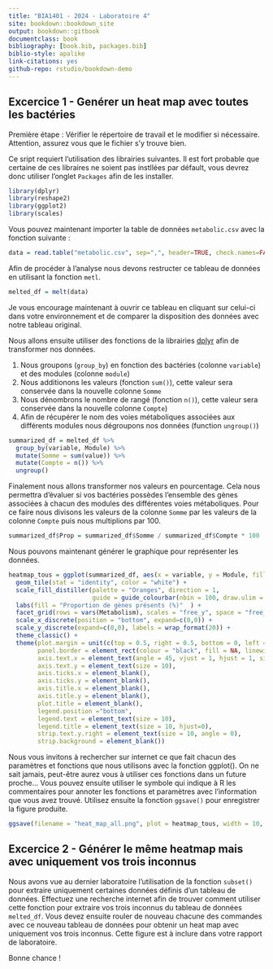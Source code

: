 ```yaml
--- 
title: "BIA1401 - 2024 - Laboratoire 4"
site: bookdown::bookdown_site
output: bookdown::gitbook
documentclass: book
bibliography: [book.bib, packages.bib]
biblio-style: apalike
link-citations: yes
github-repo: rstudio/bookdown-demo
---
```


## Excercice 1 - Genérer un heat map avec toutes les bactéries 

Première étape : Vérifier le répertoire de travail et le modifier si nécessaire. Attention, assurez vous que le fichier s'y trouve bien. 

Ce sript requiert l'utilisation des librairies suivantes. Il est fort probable que certaine de ces libraires ne soient pas instllées par défault, vous devrez donc utiliser l'onglet `Packages` afin de les installer. 

```r
library(dplyr)
library(reshape2) 
library(ggplot2)
library(scales) 
```

Vous pouvez maintenant importer la table de données `metabolic.csv` avec la fonction suivante : 

```r
data = read.table("metabolic.csv", sep=",", header=TRUE, check.names=FALSE)
``` 

Afin de procéder à l'analyse nous devons restructer ce tableau de données en utilisant la fonction `metl`. 

```r
melted_df = melt(data)
```

Je vous encourage maintenant à ouvrir ce tableau en cliquant sur celui-ci dans votre environnement et de comparer la disposition des données avec notre tableau original. 

Nous allons ensuite utiliser des fonctions de la librairies [dplyr](https://dplyr.tidyverse.org/) afin de transformer nos données. 

1. Nous groupons (`group_by`) en fonction des bactéries (colonne `variable`) et des modules (colonne `module`)
2. Nous additionons les valeurs (fonction `sum()`), cette valeur sera conservée dans la nouvelle colonne `Somme`
3. Nous dénombrons le nombre de rangé (fonction `n()`), cette valeur sera conservée dans la nouvelle colonne `Compte`)
4. Afin de récupérer le nom des voies métaboliques associées aux différents modules nous dégroupons nos données (function `ungroup()`)

```r
summarized_df = melted_df %>% 
  group_by(variable, Module) %>% 
  mutate(Somme = sum(value)) %>% 
  mutate(Compte = n()) %>% 
  ungroup()
```

Finalement nous allons transformer nos valeurs en pourcentage. Cela nous permettra d'évaluer si vos bactéries possèdes l'ensemble des gènes associées à chacun des modules des différentes voies métaboliques. Pour ce faire nous divisons les valeurs de la colonne `Somme` par les valeurs de la colonne `Compte` puis nous multiplions par 100. 

```r
summarized_df$Prop = summarized_df$Somme / summarized_df$Compte * 100
```

Nous pouvons maintenant générer le graphique pour représenter les données. 

```r
heatmap_tous = ggplot(summarized_df, aes(x = variable, y = Module, fill = Prop)) +
  geom_tile(stat = "identity", color = "white") + 
  scale_fill_distiller(palette = "Oranges", direction = 1,
                       guide = guide_colourbar(nbin = 100, draw.ulim = FALSE, draw.llim = FALSE)) + 
  labs(fill = "Proportion de gènes présents (%)"  ) + 
  facet_grid(rows = vars(Metabolism), scales = "free_y", space = "free_y", labeller = label_wrap_gen(15)) +
  scale_x_discrete(position = "bottom", expand=c(0,0)) +
  scale_y_discrete(expand=c(0,0), labels = wrap_format(20)) +
  theme_classic() +
  theme(plot.margin = unit(c(top = 0.5, right = 0.5, bottom = 0, left = 0.5), 'lines'),
        panel.border = element_rect(colour = "black", fill = NA, linewidth = 1),
        axis.text.x = element_text(angle = 45, vjust = 1, hjust = 1, size = 10),
        axis.text.y = element_text(size = 10),   
        axis.ticks.x = element_blank(), 
        axis.ticks.y = element_blank(),
        axis.title.x = element_blank(),
        axis.title.y = element_blank(),
        plot.title = element_blank(),                                  
        legend.position ="bottom", 
        legend.text = element_text(size = 10), 
        legend.title = element_text(size = 10, hjust=0), 
        strip.text.y.right = element_text(size = 10, angle = 0),
        strip.background = element_blank())
```

Nous vous invitons à rechercher sur internet ce que fait chacun des paramètres et fonctions que nous utilisons avec la fonction ggplot(). On ne sait jamais, peut-être aurez vous à utiliser ces fonctions dans un future proche... Vous pouvez ensuite utiliser le symbole qui indique à R les commentaires pour annoter les fonctions et paramètres avec l'information que vous avez trouvé. Utilisez ensuite la fonction `ggsave()` pour enregistrer la figure produite. 

```r
ggsave(filename = "heat_map_all.png", plot = heatmap_tous, width = 10, height = 10, units = "in", dpi = 500)
```

## Excercice 2 - Générer le même heatmap mais avec uniquement vos trois inconnus 

Nous avons vue au dernier laboratoire l'utilisation de la fonction `subset()` pour extraire uniquement certaines données définis d'un tableau de données. Effectuez une recherche internet afin de trouver comment utiliser cette fonction pour extraire vos trois inconnus du tableau de données `melted_df`. Vous devez ensuite rouler de nouveau chacune des commandes avec ce nouveau tableau de données pour obtenir un heat map avec uniquement vos trois inconnus. Cette figure est à inclure dans votre rapport de laboratoire. 

Bonne chance ! 

